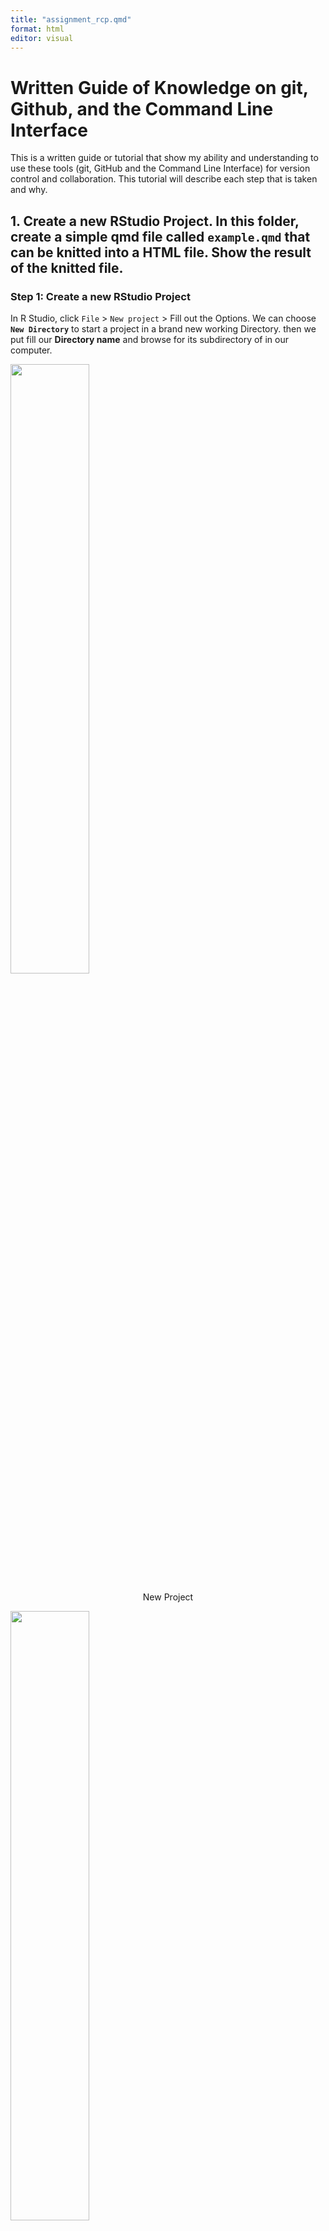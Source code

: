 ```yaml
---
title: "assignment_rcp.qmd"
format: html
editor: visual
---
```


# Written Guide of Knowledge on git, Github, and the Command Line Interface

This is a written guide or tutorial that show my ability and understanding to use these tools (git, GitHub and the Command Line Interface) for version control and collaboration. This tutorial will describe each step that is taken and why.

## 1. Create a new RStudio Project. In this folder, create a simple qmd file called `example.qmd` that can be knitted into a HTML file. Show the result of the knitted file.

### Step 1: Create a new RStudio Project

In R Studio, click `File` \> `New project` \> Fill out the Options. We can choose **`New Directory`** to start a project in a brand new working Directory. then we put fill our **Directory name** and browse for its subdirectory of in our computer.

![](images/1.png){width="50%" height="auto" fig-align="center"}

::: {style="text-align: center;"}
New Project
:::

![](images/2.png){width="50%" height="auto" fig-align="center"}

::: {style="text-align: center;"}
Project Directory
:::

### Step 2: Create a new file Quarto Document

Then we can select File \> New File \> Quarto Document... to create a qmd file then we save with save button to name it as \`example.qmd.

![](images/7.png){width="50%" height="auto" fig-align="center"}

::: {style="text-align: center;"}
Create new file
:::

### Step 3: Try to render as PDF

We can render to pdf after specify the outpot format on YAML as format: pdf then use the blue arrow button **Render** at the top. (Note: rendering a PDF requires LaTex installed.)

![](images/6.png){width="50%" height="auto" fig-align="center"}

::: {style="text-align: center;"}
Render button
:::

## 2. From the command line interface, initialise this folder as a git repository and push it to the GitHub classroom repository.

### Step 1: Initialize the Git Repository

To begin, open up a terminal and move to where you want to place the project on your local machine using the cd (change directory) command. For example, if you have a `Assignment 2` folder on your desktop, you'd do something like:

``` bash
cd ",/path/to/your/project"
```

![](images/3.png){width="80%" height="auto" fig-align="center"}

::: {style="text-align: center;"}
working directory
:::

To initialize a git repository in the root of the folder, run the `git init` command:

``` bash
git init
```

![](images/4.png){width="80%" height="auto" fig-align="center"}

::: {style="text-align: center;"}
git init
:::

This command creates a new `.git` subdirectory in your current folder. This `.git` folder contains all the necessary metadata for Git to track changes in your repository. You'll see output similar to:

![](images/5.png){width="80%" height="auto" fig-align="center"}

::: {style="text-align: center;"}
initialized
:::

### Step 2: Add Your Files to the Repository

Not all of our files should be added to git. For example, the .Rproj.user. folder should be left out. Create a new text file called .gitignore and add the pattern .Rproj.user/ to ignore. Test if this is working using `git status`

a.  Add all of your project files to the staging area:

``` bash
git add .
```

b.  Commit the files to the repository with a descriptive message: bash

``` bash
git commit -m "Initial commit to add all of project files"
```

### Step 3: Set Up the Remote Repository

a.  Go to GitHub and create a new repository. We can add it with a README, .gitignore, or license if we need it.

![](images/8.png){width="80%" height="auto" fig-align="center"}

::: {style="text-align: center;"}
create a new repository
:::

b.  Copy the URL of the new GitHub repository. Use the SSH link.

![](images/9.png){width="80%" height="auto" fig-align="center"}

::: {style="text-align: center;"}
copy SSH link
:::

c.  In your terminal, add the remote repository URL to your local repository:

``` bash
git remote add origin git@github.com:your-username/your-repository.git
```

d.  Push your local repository to GitHub:

``` bash
git push -u origin main
```

You should now be able to see your repository on GitHub.

## 3. Create a new branch called `testbranch`. Modify the file `example.qmd` and add the changes to both the local and remote repositories.

### Step 1: Create a new branch locally

In the terminal, make sure you’re inside your project folder:

``` bash
cd ",/path/to/your/project"
```

::: callout-tip
### Tip

Remember you can always check where you are by typing

`pwd`
:::

Create and switch to a newly created branch `testbranch`:

``` bash
git branch testbranch
git switch testbranch
```

::: callout-tip
### Tip

You can also do this in one command with

git switch -c feature
:::

### Step 2: Modify the file `example.qmd`, Add the changes to both the local and remote repositories

Open the `example.qmd` file in RStudio. Add the desired changes to the file such as modify existing text, add a code block or add a new section. For this example, you could add a new line on **the first line** such as:

``` bash
This is a change I made on the testbranch
```

Save the file.
then add the modified `example.qmd` file to the staging area using the `git add` command and commit the change with a descriptive commit message using the `git commit` command:

``` bash
git add example.qmd
git commit -m "Edit first line on testbranch"
```
Push the `testbranch` to your remote repository in GitHub using the using the `git push` command.  Since this is a new branch, you'll need to specify the -u flag to set up tracking:
``` bash
git push -u origin testbranch
```
::: callout-tip
### FYI

`origin` is the standard alias for your remote repository.

`-u` (or `--set-upstream`) associates the local testbranch with the remote `testbranch`, so in the future, you can just use `git push` and `git pull` without specifying the branch.
:::

## 4. Create a folder called data, and add the data from Assignment 1 to that folder. Amend the previous commit to include the data folder. Push this amended commit to the remote.

### Step 1: Create a folder data
We can use the `mkdir` command to create a new folder. The `mkdir` command stands for "make directory"

``` bash
mkdir data
```

### Step 2: Add the data from Assignment 1 to the folder
Then copy the data files from Assignment 1 into the `data` folder. We assume the data files are in a directory named.  `assignment1/data` You can adjust the path accordingly.
``` bash
cp /path/to/assignment1/data/*
```
::: callout-tip
### FYI
The cp command is used to copy files.  The * wildcard is used to copy all files from the assignment1_data directory.
:::

Next we use `git add` to stage the data folder
``` bash
git add .
```
### Step 3: Amend the previous commit
We can use the `git commit --amend` command to modify the previous commit to include the `data` folder.
``` bash
git commit --amend -m "Modified example.qmd in testbranch and added data folder"
```
This will open a text editor in the terminal, allowing us to modify the commit message. We'll add "and added data folder" to the end of the existing commit message.  The `--amend` flag tells Git to modify the previous commit instead of creating a new one.

### Step 4: Push the amended commit
Since We've amended the commit, We need to use git push -f to force push the changes to the remote repository.  This is because we've changed the commit history, and Git needs to be told explicitly to overwrite the existing commit on the remote.
```bash
git push -f origin testbranch
```
::: callout-warning
### Caution
Force pushing can overwrite changes on the remote repository, so it should be used with caution, especially in collaborative projects.  It's generally recommended to avoid force pushing to shared branches unless you know exactly what you're doing.
:::

## 5. Switch back to the main branch and modify `example.qmd` in a different way such that it will conflict with `testbranch`. Commit and push these changes. 

### Step 1: Switch back to the main branch, Modify `example.qmd` to make conflict with `testbranch` 
A conflict occurs when two branches modify the same lines in a file, and Git doesn't know which changes to keep. We'll switch back to the `main` branch and modify `example.qmd` in a way that will conflict with the changes I made in `testbranch`.
a. Switch to `main` branch

``` bash
git switch main
```

Open the example.qmd and change **the first line** also to:

``` bash
This is a change I made on the main, to make a conflicting change
```

Save the file, 

### Step 2: Commit and push these changes
We'll use the `git add` to stage the modified file and `git commit` to commit the changes.

``` bash
git add example.qmd
git commit -m "Edit first line example.qmd on the main"
```
Then use `git push` to push the changes to the `main` branch.
``` bash
git push origin main
```

## 6. Merge the changes in `testbranch` onto `main`. Show the conflict and fixing the merge conflict. Push the changes to GitHub, showing the status and changes in GitHub.

### Step 1: Merge the changes in `testbranch` onto `main`
This will create a conflict that we'll need to resolve.  Merging is the process of combining changes from one branch into another.
``` bash
git merge testbranch
```
### Step 2: Show the conflict and fixing the merge conflict
This will result in a merge conflict because both branches modified the same lines in `example.qmd`.  Git will show output indicating the conflict, and it will modify the `example.qmd` file to include markers indicating the conflicting changes. Git adds markers like `<<<<<<<`, `=======`, and `>>>>>>>` to show the conflicting areas. The conflict is like this



Edit the file to keep the desired changes and delete the markers. 
For example we keep the changes from `main` and delete the markers and save the file.



### Step 3: Push the changes to GitHub, showing the status and changes in GitHub
Then we use `git add` to stage the resolved `example.qmd`, Use git commit to commit the merge and push use `git push`
``` bash
git add example.qmd
git commit -m "Resolved merge conflict between main and testbranch on the first line"
git push origin main
```
View the main branch on GitHub to see the merged changes. The file will now reflect the resolved conflict.

The commit history on GitHub will show the merge commit, clearly indicating that the changes from testbranch were merged into main.

The diff of the merge commit will highlight the resolved conflicts, showing how the file was modified to reconcile the differences between the two branches.

## 7. Tag this commit v1.0 on `main` using an annotated tag.
Now we'll tag the current commit on main as v1.0.  Tagging allows us to mark specific points in the commit history, such as releases.  This makes it easy to refer to important versions of your project.

### Step 1: Create tag
Use `git tag -a` to create an annotated tag.  Annotated tags include a message, which is good practice for providing context.
``` bash
git tag -a v1.0 -m "Version 1.0 release"
```

### Step 2: Push tag
Use git push --tags to push the tag to the remote repository.  By default, git push does not push tags, so you need to use the --tags option.
``` bash
git push origin --tags
```

## 8. Delete branch `testbranch` locally and on the remote.
We can delete testbranch locally and remotely.  Deleting branches that are no longer needed helps to keep our repository clean and organized.
a. Delete local branch with command `git branch -d`
``` bash
git branch -d testbranch
```
b. Delete remote branch with command `git push origin --delete`
``` bash
git push origin --delete testbranch
```

## 9. Show the commit log in condensed form in the terminal.
The commit log is a record of all the changes that have been made to the repository. We use `git log --oneline`.  The `--oneline` option displays each commit in a single line, making it easier to scan the history.
``` bash
git log --oneline
```

## 10. On main, create a new section in `example.qmd` that includes an easy to make plot. Commit the changes, and demonstrate using the command line interface how to undo the commit *without* losing your local changes.

### Step 1: Modifying `example.qmd`
```markdown
## A Newly created Plot

Here's a new plot created with R:

r
plot(1:10, main = "My Plot")
```

Save file, then add using `git add` and commit use `git commit`
```bash
git add example.qmd
git commit -m "Added a plot section to example.qmd"
```

### Step 2: Undo commit
Use `git reset --soft HEAD~1` to move the main branch back one commit, effectively undoing the last commit.  The `HEAD` is a pointer to the current commit, and `HEAD~1` refers to the commit before the current one.  
This command does not delete your changes; it only removes the commit from the repository's history.  The changes are left unstaged in your working directory.
```bash
git reset HEAD~1
```
Then we can use `git status` to show the changes to `example.qmd` are still present but unstaged
```bash
git status
```
